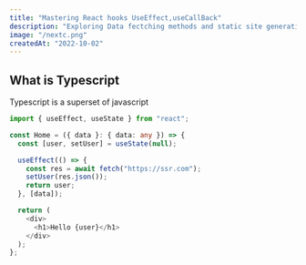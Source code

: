 ```yaml
---
title: "Mastering React hooks UseEffect,useCallBack"
description: "Exploring Data fectching methods and static site generation features in next js "
image: "/nextc.png"
createdAt: "2022-10-02"
---
```


## What is Typescript

Typescript is a superset of javascript

```ts
import { useEffect, useState } from "react";

const Home = ({ data }: { data: any }) => {
  const [user, setUser] = useState(null);

  useEffect(() => {
    const res = await fetch("https://ssr.com");
    setUser(res.json());
    return user;
  }, [data]);

  return (
    <div>
      <h1>Hello {user}</h1>
    </div>
  );
};
```
